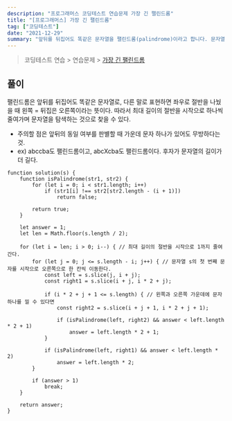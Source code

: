 ```yaml
---
description: "프로그래머스 코딩테스트 연습문제 가장 긴 팰린드롬"
title: "[프로그래머스] 가장 긴 팰린드롬"
tag: ["코딩테스트"]
date: "2021-12-29"
summary: "앞뒤를 뒤집어도 똑같은 문자열을 팰린드롬(palindrome)이라고 합니다. 문자열 s가 주어질 때, s의 부분문자열(Substring)중 가장 긴 팰린드롬의 길이를 return 하는 solution 함수를 완성해 주세요."
---
```


> 코딩테스트 연습 > 연습문제 > [가장 긴 팰린드롬](https://programmers.co.kr/learn/courses/30/lessons/12904)

## 풀이

팰린드롬은 앞뒤를 뒤집어도 똑같은 문자열로, 다른 말로 표현하면 좌우로 절반을 나눴을 때 왼쪽 = 뒤집은 오른쪽이라는 뜻이다.
따라서 최대 길이의 절반을 시작으로 하나씩 줄여가며 문자열을 탐색하는 것으로 찾을 수 있다.

- 주의할 점은 앞뒤의 동일 여부를 판별할 때 가운데 문자 하나가 있어도 무방하다는 것.
- ex) abccba도 팰린드롬이고, abcXcba도 팰린드롬이다. 후자가 문자열의 길이가 더 길다.

```
function solution(s) {
    function isPalindrome(str1, str2) {
        for (let i = 0; i < str1.length; i++)
            if (str1[i] !== str2[str2.length - (i + 1)])
                return false;

        return true;
    }

    let answer = 1;
    let len = Math.floor(s.length / 2);

    for (let i = len; i > 0; i--) { // 최대 길이의 절반을 시작으로 1까지 줄여간다.
        for (let j = 0; j <= s.length - i; j++) { // 문자열 s의 첫 번째 문자를 시작으로 오른쪽으로 한 칸씩 이동한다.
            const left = s.slice(j, i + j);
            const right1 = s.slice(i + j, i * 2 + j);

            if (i * 2 + j + 1 <= s.length) { // 왼쪽과 오른쪽 가운데에 문자 하나를 낄 수 있다면
                const right2 = s.slice(i + j + 1, i * 2 + j + 1);

                if (isPalindrome(left, right2) && answer < left.length * 2 + 1)
                    answer = left.length * 2 + 1;
            }

            if (isPalindrome(left, right1) && answer < left.length * 2)
                answer = left.length * 2;
        }

        if (answer > 1)
            break;
    }

    return answer;
}
```
